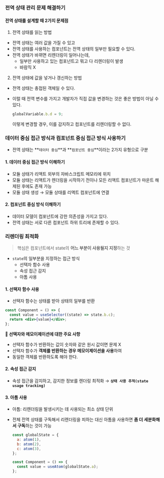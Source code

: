 ### 전역 상태 관리 문제 해결하기

#### 전역 상태를 설계할 때 2가지 문제점

1. 전역 상태를 읽는 방법

- 전역 상태는 여러 값을 가질 수 있고
- 전역 상태를 사용하는 컴포넌트는 전역 상태의 일부만 필요할 수 있다.
- 전역 상태가 바뀌면 리렌더링이 일어나는데,
  - 일부만 사용하고 있는 컴포넌트고 뭐고 다 리렌더링이 발생
  - 바람직 X

2. 전역 상태에 값을 넣거나 갱신하는 방법

- 전역 상태는 충접된 객체일 수 있다.
- 이럴 때 전역 변수를 가지고 개발자가 직접 값을 변경하는 것은 좋은 방법이 아닐 수 있다.

  ```jsx
  globalVariable.b.d = 9;
  ```

  이렇게 변경할 경우, 이를 감지하고 컴포넌트를 리렌더링할 수 없다.

### 데이터 중심 접근 방식과 컴포넌트 중심 접근 방식 사용하기

- 전역 상태는 **`데이터 중심`**과 **`컴포넌트 중심`**이라는 2가지 유형으로 구분

#### 1. 데이터 중심 접근 방식 이해하기

- 모듈 상태가 리액트 외부의 자바스크립트 메모리에 위치
- 모듈 상태는 리액트가 렌더링을 시작하기 전이나 모든 리액트 컴포넌트가 마운트 해제된 후에도 존재 가능
- 모듈 상태 생성 → 모듈 상태를 리액트 컴포넌트에 연결

#### 2. 컴포넌트 중심 방식 이해하기

- 데이터 모델이 컴포넌트에 강한 의존성을 가지고 있다.
- 전역 상태는 서로 다른 컴포넌트 하위 트리에 존재할 수 있다.

### 리렌더링 최적화

> 핵심은 컴포넌트에서 state의 **어느 부분이 사용될지 지정**하는 것

- `state`의 일부분을 지정하는 접근 방식
  - 선택자 함수 사용
  - 속성 접근 감지
  - 아톰 사용

#### 1. 선택자 함수 사용

- 선택자 함수는 상태를 받아 상태의 일부를 반환

```jsx
const Component = () => {
  const value = useSelector((state) => state.b.c);
  return <div>{value}</div>;
};
```

**📌 선택자와 메모이제이션에 대한 주요 사항**

- 선택자 함수가 반환하는 값이 숫자와 같은 원시 값이면 문제 X
- 선택자 함수가 **객체를 반환하는 경우 메모이제이션을 사용**하여
- 동일한 객체를 반환하도록 해야 한다.

#### 2. 속성 접근 감지

- 속성 접근을 감지하고, 감지한 정보를 렌더링 최적화 → **`상태 사용 추적(state usage tracking)`**

#### 3. 아톰 사용

- 아톰: 리렌더링을 발생시키는 데 사용되는 최소 상태 단위
- 전체 전역 상태를 구독해서 리렌더링을 피하는 대신 아톰을 사용하면 **좀 더 세분화해서 구독**하는 것이 가능

  ```jsx
  const globalState = {
    a: atom(1),
    b: atom(2),
    c: atom(3),
  };

  const Component = () => {
    const value = useAtom(globalState.a);
  };
  ```
